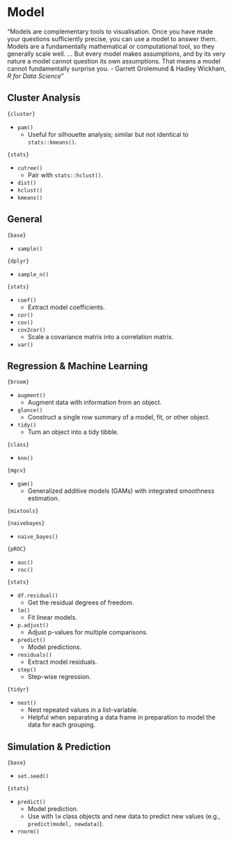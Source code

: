 # Model

"Models are complementary tools to visualisation. Once you have made your questions sufficiently precise, you can use a model to answer them. Models are a fundamentally mathematical or computational tool, so they generally scale well. ... But every model makes assumptions, and by its very nature a model cannot question its own assumptions. That means a model cannot fundamentally surprise you. 
- Garrett Grolemund & Hadley Wickham, *R for Data Science*"

## Cluster Analysis

`{cluster}`

* `pam()`
  * Useful for silhouette analysis; similar but not identical to `stats::kmeans()`.

`{stats}`

* `cutree()`
  * Pair with `stats::hclust()`.
* `dist()`
* `hclust()`
* `kmeans()`

## General

`{base}`

* `sample()`

`{dplyr}`

* `sample_n()`

`{stats}`

* `coef()`
  * Extract model coefficients.
* `cor()`
* `cov()`
* `cov2cor()`
  * Scale a covariance matrix into a correlation matrix.
* `var()`

## Regression & Machine Learning

`{broom}`

* `augment()`
  * Augment data with information from an object.
* `glance()`
  * Construct a single row summary of a model, fit, or other object.
* `tidy()`
  * Turn an object into a tidy tibble.

`{class}`

* `knn()`

`{mgcv}`

* `gam()`
  * Generalized additive models (GAMs) with integrated smoothness estimation.

`{mixtools}`


`{naivebayes}`

* `naive_bayes()`

`{pROC}`

* `auc()`
* `roc()`

`{stats}`

* `df.residual()`
  * Get the residual degrees of freedom.
* `lm()`
  * Fit linear models.
* `p.adjust()`
  * Adjust p-values for multiple comparisons.
* `predict()`
  * Model predictions.
* `residuals()`
  * Extract model residuals.
* `step()`
  * Step-wise regression.
  
`{tidyr}`

* `nest()`
  * Nest repeated values in a list-variable.
  * Helpful when separating a data frame in preparation to model the data for each grouping.

## Simulation & Prediction

`{base}`

* `set.seed()`

`{stats}`

* `predict()`
  * Model prediction.
  * Use with `lm` class objects and new data to predict new values (e.g., `predict(model, newdata)`).
* `rnorm()`
